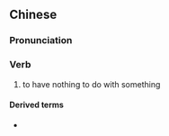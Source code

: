 {{also|不关}}
==Chinese==
{{zh-forms|s=不关}}

===Pronunciation===
{{zh-pron
|m=不guān
|c=bat1 gwaan1
|cat=v
}}

===Verb===
{{zh-verb}}

# to have nothing to do with something

====Derived terms====
* {{zh-l|不關……的事}}